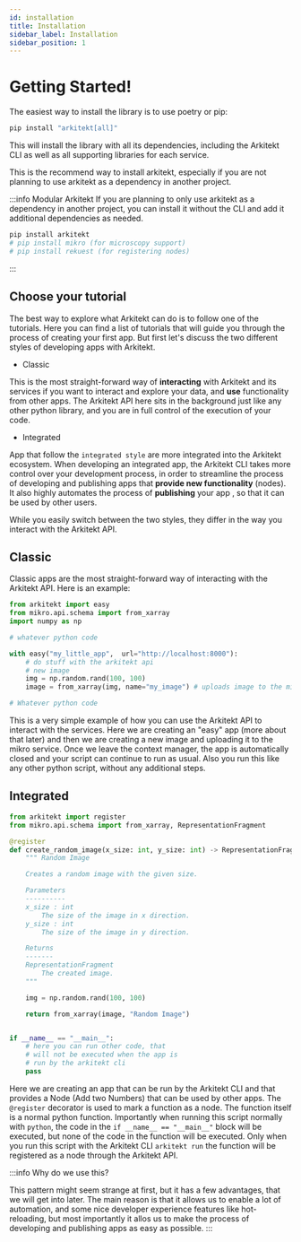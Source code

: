 ```yaml
---
id: installation
title: Installation
sidebar_label: Installation
sidebar_position: 1
---
```



# Getting Started!

The easiest way to install the library is to use poetry or pip:

```python
pip install "arkitekt[all]"
```

This will install the library with all its dependencies, including the Arkitekt
CLI as well as all supporting libraries for each service.

This is the recommend way to install arkitekt, especially if you are not planning
to use arkitekt as a dependency in another project.

:::info Modular Arkitekt
If you are planning to only
use arkitekt as a dependency in another project, you can install it without the
CLI and add it additional dependencies as needed.

```python
pip install arkitekt
# pip install mikro (for microscopy support)
# pip install rekuest (for registering nodes)
```

:::

## Choose your tutorial

The best way to explore what Arkitekt can do is to follow one of the tutorials.
Here you can find a list of tutorials that will guide you through the process of
creating your first app. But first let's discuss the two different styles of developing
apps with Arkitekt.

- Classic

This is the most straight-forward way of **interacting** with Arkitekt and its
services if you want to interact and explore your data, and **use** functionality from other apps.
The Arkitekt API here sits in the background just like any other python library, and you
are in full control of the execution of your code.

- Integrated

App that follow the `integrated style` are more integrated into the Arkitekt ecosystem. When developing
an integrated app, the Arkitekt CLI takes more control over your development process, in order to streamline
the process of developing and publishing apps that **provide new functionality** (nodes). It also highly
automates the process of **publishing** your app , so that it can be used by other users.

While you easily switch between the two styles, they differ in the way you interact with the Arkitekt API.

## Classic

Classic apps are the most straight-forward way of interacting with the Arkitekt API. Here is an example:

```python
from arkitekt import easy
from mikro.api.schema import from_xarray
import numpy as np

# whatever python code

with easy("my_little_app",  url="http://localhost:8000"):
    # do stuff with the arkitekt api
    # new image
    img = np.random.rand(100, 100)
    image = from_xarray(img, name="my_image") # uploads image to the mikro service

# Whatever python code

```

This is a very simple example of how you can use the Arkitekt API to interact with the
services. Here we are creating an "easy" app (more about that later) and then we are
creating a new image and uploading it to the mikro service. Once we leave the context
manager, the app is automatically closed and your script can continue to run as usual.
Also you run this like any other python script, without any additional steps.

## Integrated

```python
from arkitekt import register
from mikro.api.schema import from_xarray, RepresentationFragment

@register
def create_random_image(x_size: int, y_size: int) -> RepresentationFragment:
    """ Random Image

    Creates a random image with the given size.

    Parameters
    ----------
    x_size : int
        The size of the image in x direction.
    y_size : int
        The size of the image in y direction.

    Returns
    -------
    RepresentationFragment
        The created image.
    """

    img = np.random.rand(100, 100)

    return from_xarray(image, "Random Image")


if __name__ == "__main__":
    # here you can run other code, that
    # will not be executed when the app is
    # run by the arkitekt cli
    pass

```

Here we are creating an app that can be run by the Arkitekt CLI and that
provides a Node (Add two Numbers) that can be used by other apps. The
`@register` decorator is used to mark a function as a node. The function
itself is a normal python function. Importantly when running this script
normally with `python`, the code in the `if __name__ == "__main__"` block will be executed,
but none of the code in the function will be executed. Only when you run this
script with the Arkitekt CLI `arkitekt run` the function will be registered
as a node through the Arkitekt API.

:::info Why do we use this?

This pattern might seem strange at first, but it has a few advantages, that we will
get into later. The main reason is that it allows us to enable a lot of automation,
and some nice developer experience features like hot-reloading, but most importantly
it allos us to make the process of developing and publishing apps as easy as possible.
:::
